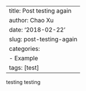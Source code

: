 ---
title: Post testing again
author: Chao Xu
date: '2018-02-22'
slug: post-testing-again
categories:
  - Example
tags: [test]
---------

testing testing
